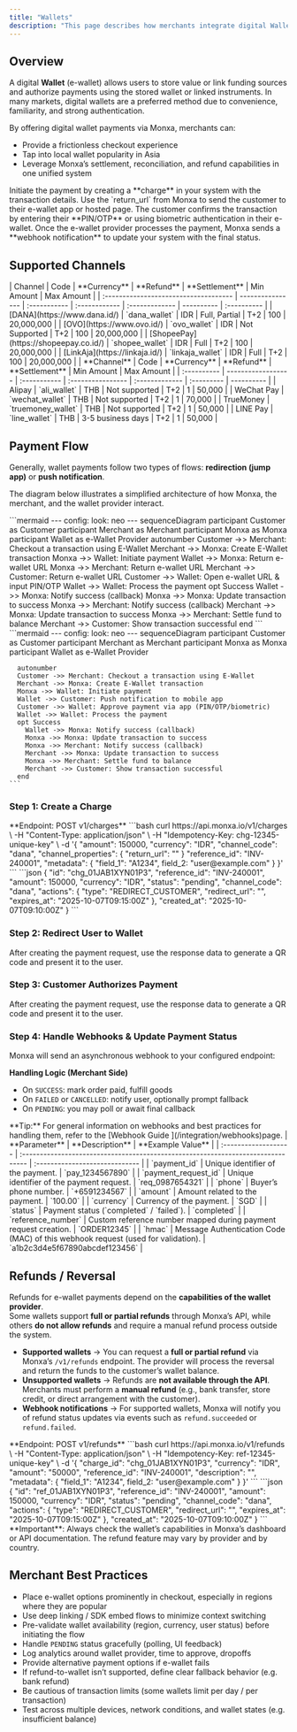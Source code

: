 ```yaml
---
title: "Wallets"
description: "This page describes how merchants integrate digital Wallets as a payment option via Monxa"
---
```


## Overview

A digital **Wallet** (e-wallet) allows users to store value or link funding sources and authorize payments using the stored wallet or linked instruments. In many markets, digital wallets are a preferred method due to convenience, familiarity, and strong authentication.

By offering digital wallet payments via Monxa, merchants can:

- Provide a frictionless checkout experience
- Tap into local wallet popularity in Asia
- Leverage Monxa’s settlement, reconciliation, and refund capabilities in one unified system

<Columns cols={2}>
  <Card title="1. Create a Charge" icon="star" iconType="solid" href="#">
    Initiate the payment by creating a **charge** in your system with the transaction details.
  </Card>
  <Card title="2. Redirect Customer to e-Wallet" icon="diamond-turn-right" iconType="solid" href="#">
    Use the `return_url` from Monxa to send the customer to their e-wallet app or hosted page.
  </Card>
  <Card title="3. Customer Authorizes Payment" icon="mobile-screen-button" iconType="solid" href="#">
    The customer confirms the transaction by entering their **PIN/OTP** or using biometric authentication in their e-wallet.
  </Card>
  <Card title="4. Handle Webhooks" icon="anchor" iconType="solid" href="#">
    Once the e-wallet provider processes the payment, Monxa sends a **webhook notification** to update your system with the final status.
  </Card>
</Columns>

## Supported Channels

<Tabs>
  <Tab title="🇮🇩 Indonesia">
    | Channel                               | Code             | **Currency** | **Refund**    | **Settlement** | Min Amount | Max  Amount |
    | :------------------------------------ | ---------------- | :----------- | :------------ | :------------- | ---------- | :---------- |
    | [DANA](https://www.dana.id/)          | `dana_wallet`    | IDR          | Full, Partial | T+2            | 100        | 20,000,000  |
    | [OVO](https://www.ovo.id/)            | `ovo_wallet`     | IDR          | Not Supported | T+2            | 100        | 20,000,000  |
    | [ShopeePay](https://shopeepay.co.id/) | `shopee_wallet`  | IDR          | Full          | T+2            | 100        | 20,000,000  |
    | [LinkAja](https://linkaja.id/)        | `linkaja_wallet` | IDR          | Full          | T+2            | 100        | 20,000,000  |
  </Tab>
  <Tab title="🇹🇭 Thailand">
    | **Channel** | Code               | **Currency** | **Refund**        | **Settlement** | Min Amount | Max Amount |
    | :---------- | ------------------ | :----------- | :---------------- | :------------- | :--------- | ---------- |
    | Alipay      | `ali_wallet`       | THB          | Not supported     | T+2            | 1          | 50,000     |
    | WeChat Pay  | `wechat_wallet`    | THB          | Not supported     | T+2            | 1          | 70,000     |
    | TrueMoney   | `truemoney_wallet` | THB          | Not supported     | T+2            | 1          | 50,000     |
    | LINE Pay    | `line_wallet`      | THB          | 3-5 business days | T+2            | 1          | 50,000     |
  </Tab>
</Tabs>

## Payment Flow

Generally, wallet payments follow two types of flows: **redirection (jump app)** or **push notification**.

The diagram below illustrates a simplified architecture of how Monxa, the merchant, and the wallet provider interact.

<Tabs>
  <Tab title="Redirection Flow">
    ```mermaid
    ---
    config:
      look: neo
    ---
    sequenceDiagram
      participant Customer as Customer
      participant Merchant as Merchant
      participant Monxa as Monxa
      participant Wallet as e-Wallet Provider
      autonumber
      Customer ->> Merchant: Checkout a transaction using E-Wallet
      Merchant ->> Monxa: Create E-Wallet transaction
      Monxa ->> Wallet: Initiate payment
      Wallet ->> Monxa: Return e-wallet URL
      Monxa ->> Merchant: Return e-wallet URL
      Merchant ->> Customer: Return e-wallet URL
      Customer ->> Wallet: Open e-wallet URL & input PIN/OTP
      Wallet ->> Wallet: Process the payment
      opt Success
        Wallet ->> Monxa: Notify success (callback)
        Monxa ->> Monxa: Update transaction to success
        Monxa ->> Merchant: Notify success (callback)
        Merchant ->> Monxa: Update transaction to success
        Monxa ->> Merchant: Settle fund to balance
        Merchant ->> Customer: Show transaction successful
      end
    ```
  </Tab>
  <Tab title="Push Notification Flow">
    ```mermaid
    ---
    config:
      look: neo
    ---
    sequenceDiagram
      participant Customer as Customer
      participant Merchant as Merchant
      participant Monxa as Monxa
      participant Wallet as e-Wallet Provider
    
      autonumber
      Customer ->> Merchant: Checkout a transaction using E-Wallet
      Merchant ->> Monxa: Create E-Wallet transaction
      Monxa ->> Wallet: Initiate payment
      Wallet ->> Customer: Push notification to mobile app
      Customer ->> Wallet: Approve payment via app (PIN/OTP/biometric)
      Wallet ->> Wallet: Process the payment
      opt Success
        Wallet ->> Monxa: Notify success (callback)
        Monxa ->> Monxa: Update transaction to success
        Monxa ->> Merchant: Notify success (callback)
        Merchant ->> Monxa: Update transaction to success
        Monxa ->> Merchant: Settle fund to balance
        Merchant ->> Customer: Show transaction successful
      end
    ```
  </Tab>
</Tabs>

### Step 1: Create a Charge

<Tip>
  **Endpoint: POST v1/charges**
</Tip>

<AccordionGroup>
  <Accordion title="Request Example : Charge‑only (DANA)">
    ```bash
    curl https://api.monxa.io/v1/charges \
      -H "Content-Type: application/json" \
      -H "Idempotency-Key: chg-12345-unique-key" \
      -d '{
        "amount": 150000,
        "currency": "IDR",
        "channel_code": "dana",
    	"channel_properties": {
    		"return_url": ""
    	}
        "reference_id": "INV-240001",
        "metadata": { "field_1": "A1234", field_2: "user@example.com" }
      }'
    ```
  </Accordion>
  <Accordion title="Response Example">
    ```json
    {
      "id": "chg_01JAB1XYN01P3",
      "reference_id": "INV-240001",
      "amount": 150000,
      "currency": "IDR",
      "status": "pending",
      "channel_code": "dana",
      "actions": {
        "type": "REDIRECT_CUSTOMER",
       	"redirect_url": "",
        "expires_at": "2025-10-07T09:15:00Z"
      },
      "created_at": "2025-10-07T09:10:00Z"
    }
    ```
  </Accordion>
</AccordionGroup>

### Step 2: Redirect User to Wallet

After creating the payment request, use the response data to generate a QR code and present it to the user.

### Step 3: Customer Authorizes Payment

After creating the payment request, use the response data to generate a QR code and present it to the user.

### Step 4: Handle Webhooks & Update Payment Status

Monxa will send an asynchronous webhook to your configured endpoint:

**Handling Logic (Merchant Side)**

- On `SUCCESS`: mark order paid, fulfill goods
- On `FAILED` or `CANCELLED`: notify user, optionally prompt fallback
- On `PENDING`: you may poll or await final callback

<Tip>
  **Tip:** For general information on webhooks and best practices for handling them, refer to the [Webhook Guide ](/integration/webhooks)page.
</Tip>

<AccordionGroup>
  <Accordion title="Webhook Parameters">
    | **Parameter**        | **Description**                                                                  | **Example Value**              |
    | :------------------- | :------------------------------------------------------------------------------- | :----------------------------- |
    | `payment_id`         | Unique identifier of the payment.                                                | `pay_1234567890`               |
    | `payment_request_id` | Unique identifier of the payment request.                                        | `req_0987654321`               |
    | `phone`              | Buyer’s phone number.                                                            | `+6591234567`                  |
    | `amount`             | Amount related to the payment.                                                   | `100.00`                       |
    | `currency`           | Currency of the payment.                                                         | `SGD`                          |
    | `status`             | Payment status (`completed` / `failed`).                                         | `completed`                    |
    | `reference_number`   | Custom reference number mapped during payment request creation.                  | `ORDER12345`                   |
    | `hmac`               | Message Authentication Code (MAC) of this webhook request (used for validation). | `a1b2c3d4e5f67890abcdef123456` |
  </Accordion>
  <Accordion title="Sample Webhook (charge.succeeded)">
    
  </Accordion>
</AccordionGroup>

## Refunds / Reversal

Refunds for e-wallet payments depend on the **capabilities of the wallet provider**.\
Some wallets support **full or partial refunds** through Monxa’s API, while others **do not allow refunds** and require a manual refund process outside the system.

- **Supported wallets** → You can request a **full or partial refund** via Monxa’s `/v1/refunds` endpoint. The provider will process the reversal and return the funds to the customer’s wallet balance.
- **Unsupported wallets** → Refunds are **not available through the API**. Merchants must perform a **manual refund** (e.g., bank transfer, store credit, or direct arrangement with the customer).
- **Webhook notifications** → For supported wallets, Monxa will notify you of refund status updates via events such as `refund.succeeded` or `refund.failed`.

<Tip>
  **Endpoint: POST v1/refunds**
</Tip>

<AccordionGroup>
  <Accordion title="Refund Request Example">
    ```bash
    curl https://api.monxa.io/v1/refunds \
      -H "Content-Type: application/json" \
      -H "Idempotency-Key: ref-12345-unique-key" \
      -d '{
        "charge_id": "chg_01JAB1XYN01P3",
        "currency": "IDR",
        "amount": "50000",
        "reference_id": "INV-240001",
    	"description": "",
        "metadata": { "field_1": "A1234", field_2: "user@example.com" }
      }'
    ```
  </Accordion>
  <Accordion title="Response Example (refund.succeeded)">
    ```json
    {
      "id": "ref_01JAB1XYN01P3",
      "reference_id": "INV-240001",
      "amount": 150000,
      "currency": "IDR",
      "status": "pending",
      "channel_code": "dana",
      "actions": {
        "type": "REDIRECT_CUSTOMER",
       	"redirect_url": "",
        "expires_at": "2025-10-07T09:15:00Z"
      },
      "created_at": "2025-10-07T09:10:00Z"
    }
    ```
  </Accordion>
</AccordionGroup>

<Warning>
  **Important**: Always check the wallet’s capabilities in Monxa’s dashboard or API documentation. The refund feature may vary by provider and by country.
</Warning>

## Merchant Best Practices

- Place e-wallet options prominently in checkout, especially in regions where they are popular
- Use deep linking / SDK embed flows to minimize context switching
- Pre-validate wallet availability (region, currency, user status) before initiating the flow
- Handle `PENDING` status gracefully (polling, UI feedback)
- Log analytics around wallet provider, time to approve, dropoffs
- Provide alternative payment options if e-wallet fails
- If refund-to-wallet isn’t supported, define clear fallback behavior (e.g. bank refund)
- Be cautious of transaction limits (some wallets limit per day / per transaction)
- Test across multiple devices, network conditions, and wallet states (e.g. insufficient balance)